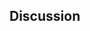 ## Discussion

<!-- - the large variation (with negative impact for many individual protests) could either be a measurement error (then there would actually be only positive impacts), or it could be due to unobserved factors, and there might actually be negative impact. Reducing the error or finding the other factors is crucial for future work to enable recommendations for protesters.

### Comparison of results

### Comparison of limitations

## Conclusion

### Implications

### Transferability to other protests

### Future work

impact on policy

RL approaches

Other causal approaches
- instrumental variables
- Backdoor via Path models?: cite Pearl, maybe Iamnitchi, maybe Runge -->
